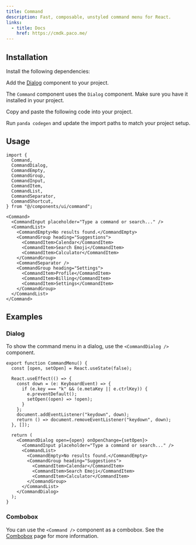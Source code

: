 ```yaml
---
title: Command
description: Fast, composable, unstyled command menu for React.
links:
  - title: Docs
    href: https://cmdk.paco.me/
---
```


<ComponentPreview name="command-demo" />

## Installation

<Steps>

<Step>Install the following dependencies:</Step>

<PackageInstaller name="cmdk" />

<Step>Add the [Dialog](/docs/components/dialog) component to your project.</Step>

The `Command` component uses the `Dialog` component. Make sure you have it installed in your project.

<Step>Copy and paste the following code into your project.</Step>

<ComponentSource name="command.ts" type="slot-recipe" />

<ComponentSource name="command.tsx" type="component" />

<Step>Run `panda codegen` and update the import paths to match your project setup.</Step>

</Steps>

## Usage

```tsx
import {
  Command,
  CommandDialog,
  CommandEmpty,
  CommandGroup,
  CommandInput,
  CommandItem,
  CommandList,
  CommandSeparator,
  CommandShortcut,
} from "@/components/ui/command";
```

```tsx
<Command>
  <CommandInput placeholder="Type a command or search..." />
  <CommandList>
    <CommandEmpty>No results found.</CommandEmpty>
    <CommandGroup heading="Suggestions">
      <CommandItem>Calendar</CommandItem>
      <CommandItem>Search Emoji</CommandItem>
      <CommandItem>Calculator</CommandItem>
    </CommandGroup>
    <CommandSeparator />
    <CommandGroup heading="Settings">
      <CommandItem>Profile</CommandItem>
      <CommandItem>Billing</CommandItem>
      <CommandItem>Settings</CommandItem>
    </CommandGroup>
  </CommandList>
</Command>
```

## Examples

### Dialog

<ComponentPreview name="command-dialog" />

To show the command menu in a dialog, use the `<CommandDialog />` component.

```tsx
export function CommandMenu() {
  const [open, setOpen] = React.useState(false);

  React.useEffect(() => {
    const down = (e: KeyboardEvent) => {
      if (e.key === "k" && (e.metaKey || e.ctrlKey)) {
        e.preventDefault();
        setOpen((open) => !open);
      }
    };
    document.addEventListener("keydown", down);
    return () => document.removeEventListener("keydown", down);
  }, []);

  return (
    <CommandDialog open={open} onOpenChange={setOpen}>
      <CommandInput placeholder="Type a command or search..." />
      <CommandList>
        <CommandEmpty>No results found.</CommandEmpty>
        <CommandGroup heading="Suggestions">
          <CommandItem>Calendar</CommandItem>
          <CommandItem>Search Emoji</CommandItem>
          <CommandItem>Calculator</CommandItem>
        </CommandGroup>
      </CommandList>
    </CommandDialog>
  );
}
```

### Combobox

You can use the `<Command />` component as a combobox. See the [Combobox](/docs/components/combobox)
page for more information.
